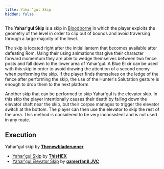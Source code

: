 ```yaml
---
title: Yahar'gul Skip
hidden: false
---
```



The **Yahar'gul Skip** is a skip in [Bloodborne](/bloodborne) in which the player exploits the geometry of the level in order to clip out of bounds and avoid traversing through a large majority of the level.

The skip is located right after the initial lantern that becomes available after defeating Rom. Using their using animations that give their character forward momentum they are able to wedge themselves between two fence posts and fall down to the lower area of Yahar'gul. A Blue Elixir can be used with this skip in order to avoid drawing the attention of a second enemy when performing the skip. If the player finds themselves on the ledge of the fence after performing the skip, the use of the Hunter's Salutation gesture is enough to drop them to the next platform.

Another skip that can be performed to skip Yahar'gul is the elevator skip. In this skip the player intentionally causes their death by falling down the elevator shaft near the skip, but their corpse manages to trigger the elevator switch at the bottom. The player can then use the elevator to skip the rest of the area. This method is considered to be very inconsistent and is not used in any route.

## Execution

Yahar'gul skip by [**Thenewbladerunner**](https://www.youtube.com/@thenewbladerunner)

<YouTube id="https://youtu.be/NwO9WG3XfSY?si=pxCUi7H3C61pM7my" />

- [Yahar'gul Skip](https://www.youtube.com/watch?v=7yBYDge5-2c) by [**ThisHEX**](https://www.youtube.com/channel/UCgmq4h643S5tc6_qPYdUIgw)
- [Yahar'gul Elevator Skip](https://www.youtube.com/watch?v=R44IuYOG2jQ) by [**gamerfan8 JVC**](https://www.youtube.com/channel/UC9TXzXBJqCUxLiGsNCzfjTw)
